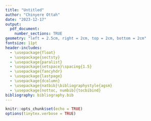 ```yaml
---
title: "Untitled"
author: "Chinyere Ottah"
date: "2023-12-17"
output: 
  pdf_document:
    number_sections: TRUE
geometry: "left = 2.5cm, right = 2cm, top = 2cm, bottom = 2cm"
fontsize: 11pt
header-includes:
  - \usepackage{float}
  - \usepackage{sectsty}
  - \usepackage{paralist}
  - \usepackage{setspace}\spacing{1.5}
  - \usepackage{fancyhdr}
  - \usepackage{lastpage}
  - \usepackage{dcolumn}
  - \usepackage{natbib}\bibliographystyle{agsm}
  - \usepackage[nottoc, numbib]{tocbibind}
bibliography: bibliography.bib
---
```


```r
knitr::opts_chunk$set(echo = TRUE)
options(tinytex.verbose = TRUE)
```

\allsectionsfont{\centering}
\subsectionfont{\raggedright}
\subsubsectionfont{\raggedright}

\pagenumbering{gobble}

\begin{centering}

\vspace{3cm}

```r
knitr::include_graphics("img/uniedlogo.png")
```

\vspace{1cm}

\Large
{\bf The University Of Edinburgh}

\Large
{\bf School Of Geosciences}

\vspace{1cm}

\Large

\doublespacing
{\bf COMPARISON OF TOP-DOWN AND BOTTOM-UP APPROACHES ON SPECIFIC LEAF AREA PATTERNS, \\AT GLOBAL, LATITUDINAL, AND BIOME SCALES}

\vspace{1 cm}

\normalsize
\singlespacing
By

\vspace{0.5 cm}

\Large

{\bf ANNA CHIRUMBOLO}

\vspace{1.5 cm}

in partial fulfilment of the requirement \\
for the degree of BSc with Honours \\
in Ecological and Environmental Sciences

\vspace{1.5 cm}

\normalsize
mm yy

\end{centering}